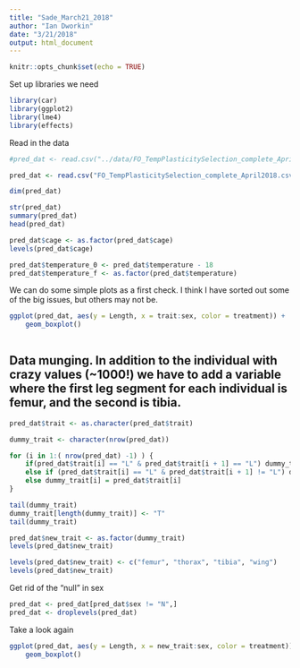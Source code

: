 ```yaml
---
title: "Sade_March21_2018"
author: "Ian Dworkin"
date: "3/21/2018"
output: html_document
---
```


```r
knitr::opts_chunk$set(echo = TRUE)
```


Set up libraries we need

```r
library(car)
library(ggplot2)
library(lme4)
library(effects)
```

Read in the data

```r
#pred_dat <- read.csv("../data/FO_TempPlasticitySelection_complete_April2018.csv", h = T)

pred_dat <- read.csv("FO_TempPlasticitySelection_complete_April2018.csv", h = T)

dim(pred_dat)

str(pred_dat)
summary(pred_dat)
head(pred_dat)

pred_dat$cage <- as.factor(pred_dat$cage)
levels(pred_dat$cage)

pred_dat$temperature_0 <- pred_dat$temperature - 18 
pred_dat$temperature_f <- as.factor(pred_dat$temperature)
```

We can do some simple plots as a first check. I think I have sorted out some of the big issues, but others may not be.


```r
ggplot(pred_dat, aes(y = Length, x = trait:sex, color = treatment)) +
    geom_boxplot()
   

```


## Data munging. In addition to the individual with crazy values (~1000!) we have to add a variable where the first leg segment for each individual is femur, and the second is tibia.

```r
pred_dat$trait <- as.character(pred_dat$trait)

dummy_trait <- character(nrow(pred_dat))

for (i in 1:( nrow(pred_dat) -1) ) {
    if(pred_dat$trait[i] == "L" & pred_dat$trait[i + 1] == "L") dummy_trait[i] = "femur" 
    else if (pred_dat$trait[i] == "L" & pred_dat$trait[i + 1] != "L") dummy_trait[i] = "tibia" 
    else dummy_trait[i] = pred_dat$trait[i]
}

tail(dummy_trait)
dummy_trait[length(dummy_trait)] <- "T"
tail(dummy_trait)

pred_dat$new_trait <- as.factor(dummy_trait)
levels(pred_dat$new_trait)

levels(pred_dat$new_trait) <- c("femur", "thorax", "tibia", "wing") 
levels(pred_dat$new_trait)
```


Get rid of the "null" in sex
```r
pred_dat <- pred_dat[pred_dat$sex != "N",]
pred_dat <- droplevels(pred_dat)
```


Take a look again


```r
ggplot(pred_dat, aes(y = Length, x = new_trait:sex, color = treatment)) +
    geom_boxplot()
```